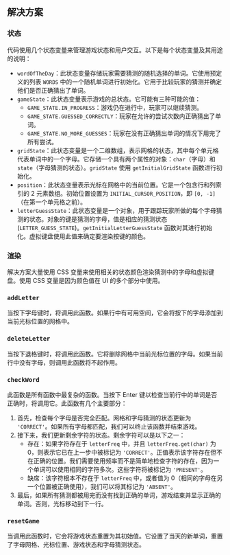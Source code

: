 
## 解决方案

### 状态

代码使用几个状态变量来管理游戏状态和用户交互。以下是每个状态变量及其用途的说明：

* `wordOfTheDay`：此状态变量存储玩家需要猜测的随机选择的单词。它使用预定义的列表 `WORDS` 中的一个随机单词进行初始化。它用于比较玩家的猜测并确定他们是否正确猜出了单词。
* `gameState`：此状态变量表示游戏的总状态。它可能有三种可能的值：
  * `GAME_STATE.IN_PROGRESS`：游戏仍在进行中，玩家可以继续猜测。
  * `GAME_STATE.GUESSED_CORRECTLY`：玩家在允许的尝试次数内正确猜出了单词。
  * `GAME_STATE.NO_MORE_GUESSES`：玩家在没有正确猜出单词的情况下用完了所有尝试。
* `gridState`：此状态变量是一个二维数组，表示网格的状态，其中每个单元格代表单词中的一个字母。它存储一个具有两个属性的对象：`char`（字母）和 `state`（字母猜测的状态）。`gridState` 使用 `getInitialGridState` 函数进行初始化。
* `position`：此状态变量表示光标在网格中的当前位置。它是一个包含行和列索引的 2 元素数组。初始位置设置为 `INITIAL_CURSOR_POSITION`，即 `[0, -1]`（在第一个单元格之前）。
* `letterGuessState`：此状态变量是一个对象，用于跟踪玩家所做的每个字母猜测的状态。对象的键是猜测的字母，值是相应的猜测状态 (`LETTER_GUESS_STATE`)。`getInitialLetterGuessState` 函数对其进行初始化。虚拟键盘使用此值来确定要渲染按键的颜色。

### 渲染

解决方案大量使用 CSS 变量来使用相关的状态颜色渲染猜测中的字母和虚拟键盘。使用 CSS 变量是因为颜色值在 UI 的多个部分中使用。

### `addLetter`

当按下字母键时，将调用此函数。如果行中有可用空间，它会将按下的字母添加到当前光标位置的网格中。

### `deleteLetter`

当按下退格键时，将调用此函数。它将删除网格中当前光标位置的字母。如果当前行中没有字母，则调用此函数将不起作用。

### `checkWord`

此函数是所有函数中最复杂的函数。当按下 Enter 键以检查当前行中的单词是否正确时，将调用它。此函数有几个主要部分：

1. 首先，检查每个字母是否完全匹配。网格和字母猜测的状态更新为 `'CORRECT'`。如果所有字母都匹配，我们可以终止该函数并结束游戏。
2. 接下来，我们更新剩余字符的状态。剩余字符可以是以下之一：
   * 存在：如果字符存在于 `letterFreq` 中，并且 `letterFreq.get(char)` 为 0，则表示它已在上一步中被标记为 `'CORRECT'`。正值表示该字符存在但不在正确的位置。我们需要使用频率而不是简单地检查字符的存在，因为一个单词可以使用相同的字符多次。这些字符将被标记为 `'PRESENT'`。
   * 缺席：该字符根本不存在于 `letterFreq` 中，或者值为 0（相同的字母在另一个位置被正确使用），我们可以将其标记为 `'ABSENT'`。
3. 最后，如果所有猜测都被用完而没有找到正确的单词，游戏结束并显示正确的单词。否则，光标移动到下一行。

### `resetGame`

当调用此函数时，它会将游戏状态重置为其初始值。它设置了当天的新单词，重置了字母网格、光标位置、游戏状态和字母猜测状态。

<TestCases />
